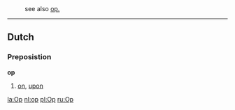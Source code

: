 :see also [[op.]]
----

==Dutch==
===Preposistion===
'''op'''

# [[on]], [[upon]]

[[la:Op]]
[[nl:op]]
[[pl:Op]]
[[ru:Op]]